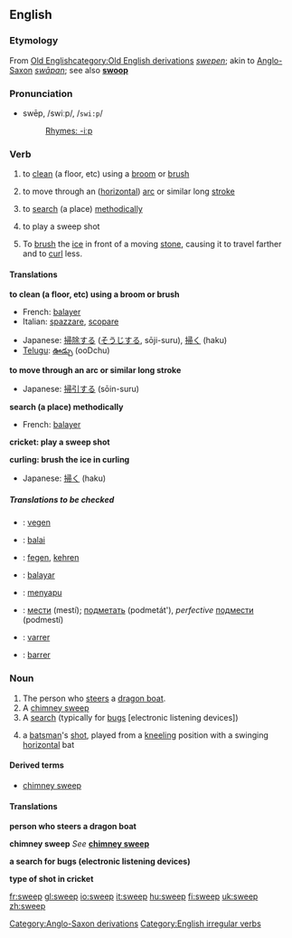 ==English==
===Etymology===
{{webster}}
From [[w:Old English language|Old English]][[category:Old English derivations]] ''[[swepen]]''; akin to [[w:Old English language|Anglo-Saxon]][[Category:Anglo-Saxon derivations]] ''[[swāpan]]''; see also '''[[swoop]]'''

===Pronunciation===
*swēp, /swiːp/, /<tt>swi:p</tt>/
*:[[Rhymes:English:-iːp|Rhymes: -iːp]]

=== Verb ===
{{irregverb|'''to sweep'''|'''[[sweeps]]'''|'''[[swept]]'''|'''[[swept]]'''|'''[[sweeping]]'''}}

#{{transitive}} to [[clean]] (a floor, etc) using a [[broom]] or [[brush]]
#{{intransitive}} to move through an ([[horizontal]]) [[arc]] or similar long [[stroke]]
#{{transitive}} to [[search]] (a place) [[methodically]]
# {{cricket}} to play a sweep shot
# {{curling}} To [[brush]] the [[ice]] in front of a moving [[stone]], causing it to travel farther and to [[curl]] less.

==== Translations ====
'''to clean (a floor, etc) using a broom or brush'''
{{top}}
*French: [[balayer]]
*Italian: [[spazzare]], [[scopare]]
{{mid}}
*Japanese: [[掃除]]する ([[そうじ]]する, sōji-suru), [[掃く]] (haku)
*[[Telugu]]: [[ఊడ్చు]] (ooDchu)
{{bottom}}

'''to move through an arc or similar long stroke'''
{{top}}
{{mid}}
*Japanese: [[掃引]]する (sōin-suru)
{{bottom}}

'''search (a place) methodically'''
{{top}}
*French: [[balayer]]
{{mid}}
{{bottom}}

'''cricket: play a sweep shot'''
{{top}}
{{mid}}
{{bottom}}

'''curling: brush the ice in curling'''
{{top}}
{{mid}}
*Japanese: [[掃く]] (haku)
{{bottom}}

=====Translations to be checked=====
<!--Remove this section once all of the translations below have been moved into the tables above.-->
{{checktrans}}
{{top}}
*{{ttbc|Dutch}}: [[vegen]]
*{{ttbc|Esperanto}}: [[balai]]
*{{ttbc|German}}: [[fegen]], [[kehren]]
*{{ttbc|Ido}}: [[balayar]]
{{mid}}
*{{ttbc|Indonesian}}: [[sapu|menyapu]]
*{{ttbc|Russian}}: [[мести]] (mestí); [[подметать]] (podmetát'), ''perfective'' [[подмести]] (podmestí)
*{{ttbc|Portuguese}}: [[varrer]]
*{{ttbc|Spanish}}: [[barrer#Spanish|barrer]]
{{bottom}}

===Noun===
{{en-noun|sweep|sweeps}}

# The person who [[steer]]s a [[dragon boat]].<!-- possibly other types of boats? -->
# A [[chimney sweep]]
# A [[search]] (typically for [[bug]]s [electronic listening devices])
#{{cricket}} a [[batsman]]'s [[shot]], played from a [[kneeling]] position with a swinging [[horizontal]] bat

====Derived terms====
*[[chimney sweep]]

====Translations====
'''person who steers a dragon boat'''
{{top}}
{{mid}}
{{bottom}}

'''chimney sweep'''
''See'' '''[[chimney sweep]]'''
{{top}}
{{mid}}
{{bottom}}

'''a search for bugs (electronic listening devices)'''
{{top}}
{{mid}}
{{bottom}}

'''type of shot in cricket'''
{{top}}
{{mid}}
{{bottom}}

[[Category:English irregular verbs]]

[[fr:sweep]]
[[gl:sweep]]
[[io:sweep]]
[[it:sweep]]
[[hu:sweep]]
[[fi:sweep]]
[[uk:sweep]]
[[zh:sweep]]